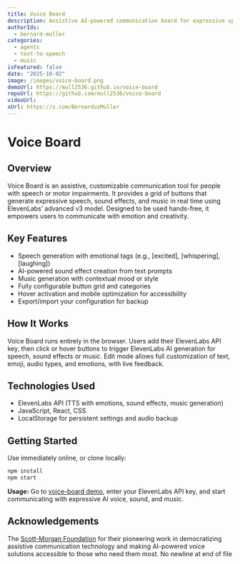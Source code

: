 ```yaml
---
title: Voice Board
description: Assistive AI-powered communication board for expressive speech, sound effects, and music—built on ElevenLabs v3.
authorIds:
  - bernard-muller
categories:
  - agents
  - text-to-speech
  - music
isFeatured: false
date: "2025-10-02"
image: /images/voice-board.png
demoUrl: https://mull2536.github.io/voice-board
repoUrl: https://github.com/mull2536/voice-board
videoUrl:
xUrl: https://x.com/BernardusMuller
---
```


# Voice Board

## Overview

Voice Board is an assistive, customizable communication tool for people with speech or motor impairments. It provides a grid of buttons that generate expressive speech, sound effects, and music in real time using ElevenLabs’ advanced v3 model. Designed to be used hands-free, it empowers users to communicate with emotion and creativity.

## Key Features

- Speech generation with emotional tags (e.g., [excited], [whispering], [laughing])
- AI-powered sound effect creation from text prompts
- Music generation with contextual mood or style
- Fully configurable button grid and categories
- Hover activation and mobile optimization for accessibility
- Export/import your configuration for backup

## How It Works

Voice Board runs entirely in the browser. Users add their ElevenLabs API key, then click or hover buttons to trigger ElevenLabs AI generation for speech, sound effects or music. Edit mode allows full customization of text, emoji, audio types, and emotions, with live feedback.

## Technologies Used

- ElevenLabs API (TTS with emotions, sound effects, music generation)
- JavaScript, React, CSS
- LocalStorage for persistent settings and audio backup

## Getting Started

Use immediately online, or clone locally:

```bash
npm install
npm start
```

**Usage:**
Go to [voice-board demo](https://mull2536.github.io/voice-board), enter your ElevenLabs API key, and start communicating with expressive AI voice, sound, and music.

## Acknowledgements 

The [Scott-Morgan Foundation](https://www.scottmorganfoundation.org/) for their pioneering work in democratizing assistive communication technology and making AI-powered voice solutions accessible to those who need them most.
 No newline at end of file